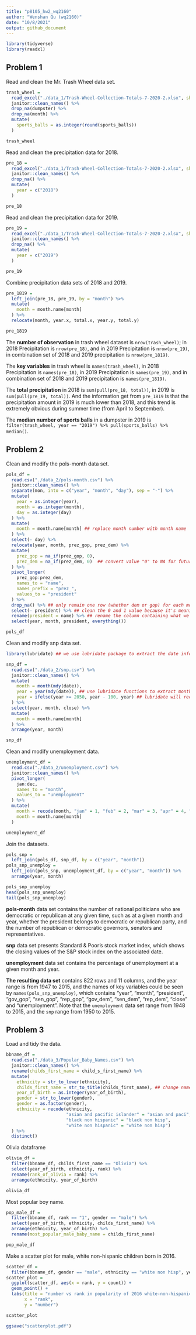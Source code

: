 ```yaml
---
title: "p8105_hw2_wq2160"
author: "Wenshan Qu (wq2160)"
date: "10/8/2021"
output: github_document
---
```


```r
library(tidyverse)
library(readxl)
```

## Problem 1

Read and clean the Mr. Trash Wheel data set.

```r
trash_wheel = 
  read_excel("./data_1/Trash-Wheel-Collection-Totals-7-2020-2.xlsx", sheet = 1, range = cell_cols("A:N")) %>% 
  janitor::clean_names() %>% 
  drop_na(dumpster) %>% 
  drop_na(month) %>% 
  mutate(
    sports_balls = as.integer(round(sports_balls))
  )

trash_wheel
```

Read and clean the precipitation data for 2018.

```r
pre_18 = 
  read_excel("./data_1/Trash-Wheel-Collection-Totals-7-2020-2.xlsx", sheet = "2018 Precipitation", skip = 1) %>% 
  janitor::clean_names() %>% 
  drop_na() %>% 
  mutate(
    year = c("2018")
  )

pre_18
```

Read and clean the precipitation data for 2019.

```r
pre_19 = 
  read_excel("./data_1/Trash-Wheel-Collection-Totals-7-2020-2.xlsx", sheet = "2019 Precipitation", skip = 1) %>% 
  janitor::clean_names() %>% 
  drop_na() %>% 
  mutate(
    year = c("2019")
  )

pre_19
```

Combine precipitation data sets of 2018 and 2019.

```r
pre_1819 = 
  left_join(pre_18, pre_19, by = "month") %>% 
  mutate(
    month = month.name[month]
  ) %>% 
  relocate(month, year.x, total.x, year.y, total.y)

pre_1819
```

The **number of observation** in trash wheel dataset is `nrow(trash_wheel)`; in 2018 Precipitation is `nrow(pre_18)`, and in 2019 Precipitation is `nrow(pre_19)`, in combination set of 2018 and 2019 precipitation is `nrow(pre_1819)`.

The **key variables** in trash wheel is `names(trash_wheel)`, in 2018 Precipitation is `names(pre_18)`, in 2019 Precipitation is `names(pre_19)`, and in combination set of 2018 and 2019 precipitation is `names(pre_1819)`.

The **total precipitation** in 2018 is `sum(pull(pre_18, total))`, in 2019 is `sum(pull(pre_19, total))`. And the information get from `pre_1819` is that the precipitation amount in 2019 is much lower than 2018, and this trend is extremely obvious during summer time (from April to September).

The **median number of sports balls** in a dumpster in 2019 is `filter(trash_wheel, year == "2019") %>% pull(sports_balls) %>% median()`.


## Problem 2

Clean and modify the pols-month data set.

```r
pols_df = 
  read.csv("./data_2/pols-month.csv") %>% 
  janitor::clean_names() %>% 
  separate(mon, into = c("year", "month", "day"), sep = "-") %>% 
  mutate(
    year = as.integer(year),
    month = as.integer(month),
    day = as.integer(day)
  ) %>% 
  mutate(
    month = month.name[month] ## replace month number with month name 
  ) %>% 
  select(- day) %>% 
  relocate(year, month, prez_gop, prez_dem) %>% 
  mutate(
    prez_gop = na_if(prez_gop, 0),
    prez_dem = na_if(prez_dem, 0)  ## convert value "0" to NA for future manipulation
  ) %>% 
  pivot_longer(
    prez_gop:prez_dem,
    names_to = "name", 
    names_prefix = "prez_",
    values_to = "president"
  ) %>% 
  drop_na() %>% ## only remain one row (whether dem or gop) for each month of year
  select(- president) %>% ## clean the 0 and 1 value because it's meaningless, only reserve the "dem" or "gop" value
  rename(president = name) %>% ## rename the column containing what we need as president
  select(year, month, president, everything())

pols_df
```

Clean and modify snp data set.

```r
library(lubridate) ## we use lubridate package to extract the date information
```

```r
snp_df = 
  read.csv("./data_2/snp.csv") %>% 
  janitor::clean_names() %>% 
  mutate(
    month = month(mdy(date)),
    year = year(mdy(date)), ## use lubridate functions to extract month and year
    year = ifelse(year >= 2050, year - 100, year) ## lubridate will recognize two-digit old years (i.e. 50 ~ 68) as 2050 ~2068 instead of 1950 ~ 1968, so we manually correct it.
  ) %>% 
  select(year, month, close) %>% 
  mutate(
    month = month.name[month]
  ) %>% 
  arrange(year, month)

snp_df
```

Clean and modify unemployment data.

```r
unemployment_df = 
  read.csv("./data_2/unemployment.csv") %>% 
  janitor::clean_names() %>% 
  pivot_longer(
    jan:dec,
    names_to = "month",
    values_to = "unemployment"
  ) %>% 
  mutate(
    month = recode(month, "jan" = 1, "feb" = 2, "mar" = 3, "apr" = 4, "may" = 5, "jun" = 6, "jul" = 7, "aug" = 8, "sep" = 9, "oct" = 10, "nov" = 11, "dec" = 12),
    month = month.name[month]
  )

unemployment_df
```

Join the datasets.

```r
pols_snp = 
  left_join(pols_df, snp_df, by = c("year", "month"))
pols_snp_unemploy = 
  left_join(pols_snp, unemployment_df, by = c("year", "month")) %>% 
  arrange(year, month)

pols_snp_unemploy
head(pols_snp_unemploy)
tail(pols_snp_unemploy)
```


**pols-month** data set contains the number of national politicians who are democratic or republican at any given time, such as at a given month and year, whether the president belongs to democratic or republican party, and the number of republican or democratic governors, senators and representatives.

**snp** data set presents Standard & Poor’s stock market index, which shows the closing values of the S&P stock index on the associated date.

**unemployment** data set contains the percentage of unemployment at a given month and year.

**The resulting data set** contains 822 rows and 11 columns, and the year range is from 1947 to 2015, and the names of key variables could be seen by `names(pols_snp_unemploy)`, which contains "year", "month", "president", "gov_gop", "sen_gop", "rep_gop", "gov_dem", "sen_dem", "rep_dem", "close" and "unemployment". Note that the `unemployment` data set range from 1948 to 2015, and the `snp` range from 1950 to 2015.


## Problem 3

Load and tidy the data.

```r
bbname_df = 
  read.csv("./data_3/Popular_Baby_Names.csv") %>% 
  janitor::clean_names() %>% 
  rename(childs_first_name = child_s_first_name) %>% 
  mutate(
    ethnicity = str_to_lower(ethnicity),
    childs_first_name = str_to_title(childs_first_name), ## change names to "Abcde" format
    year_of_birth = as.integer(year_of_birth),
    gender = str_to_lower(gender),
    gender = as.factor(gender),
    ethnicity = recode(ethnicity,
                       "asian and pacific islander" = "asian and paci",
                       "black non hispanic" = "black non hisp",
                       "white non hispanic" = "white non hisp")
  ) %>% 
  distinct()
```

Olivia dataframe

```r
olivia_df = 
  filter(bbname_df, childs_first_name == "Olivia") %>% 
  select(year_of_birth, ethnicity, rank) %>% 
  rename(rank_of_olivia = rank) %>% 
  arrange(ethnicity, year_of_birth)

olivia_df
```

Most popular boy name.

```r
pop_male_df = 
  filter(bbname_df, rank == "1", gender == "male") %>% 
  select(year_of_birth, ethnicity, childs_first_name) %>% 
  arrange(ethnicity, year_of_birth) %>% 
  rename(most_popular_male_baby_name = childs_first_name)

pop_male_df
```

Make a scatter plot for male, white non-hispanic children born in 2016.

```r
scatter_df = 
  filter(bbname_df, gender == "male", ethnicity == "white non hisp", year_of_birth == "2016")
scatter_plot = 
  ggplot(scatter_df, aes(x = rank, y = count)) +
  geom_point() +
  labs(title = "number vs rank in popularity of 2016 white-non-hispanic male children",
       x = "rank",
       y = "number")

scatter_plot
```

```r
ggsave("scatterplot.pdf")
```

